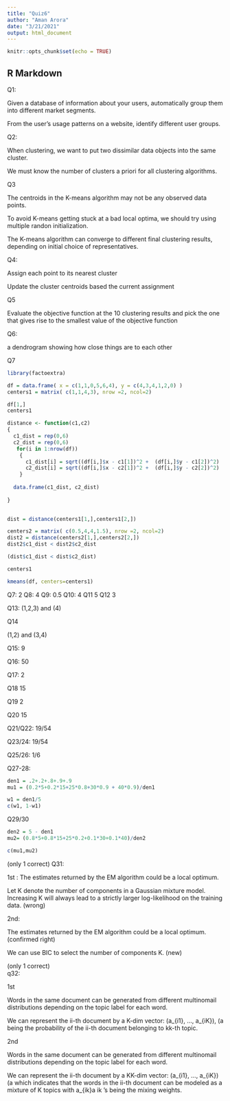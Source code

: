 ```yaml
---
title: "Quiz6"
author: "Aman Arora"
date: "3/21/2021"
output: html_document
---
```


```r
knitr::opts_chunk$set(echo = TRUE)
```

## R Markdown

Q1:


Given a database of information about your users, automatically group them into different market segments.


From the user's usage patterns on a website, identify different user groups.


Q2:


When clustering, we want to put two dissimilar data objects into the same cluster.

We must know the number of clusters a priori for all clustering algorithms.


Q3

The centroids in the K-means algorithm may not be any observed data points.

To avoid K-means getting stuck at a bad local optima, we should try using multiple randon initialization.


The K-means algorithm can converge to different final clustering results, depending on initial choice of representatives.

Q4:

Assign each point to its nearest cluster

Update the cluster centroids based the current assignment


Q5

Evaluate the objective function at the 10 clustering results and pick the one that gives rise to the smallest value of the objective function


Q6:

a dendrogram showing how close things are to each other

Q7
```r
library(factoextra) 
```


```r

df = data.frame( x = c(1,1,0,5,6,4), y = c(4,3,4,1,2,0) )
centers1 = matrix( c(1,1,4,3), nrow =2, ncol=2)

df[1,]
centers1

```



```r


distance <- function(c1,c2)
{
  c1_dist = rep(0,6)
  c2_dist = rep(0,6)
   for(i in 1:nrow(df))
    {
      c1_dist[i] = sqrt((df[i,]$x - c1[1])^2 +  (df[i,]$y - c1[2])^2)   
      c2_dist[i] = sqrt((df[i,]$x - c2[1])^2 +  (df[i,]$y - c2[2])^2)
    }
      
  data.frame(c1_dist, c2_dist)
  
}
  

```


```r
dist = distance(centers1[1,],centers1[2,])

```
```r
centers2 = matrix( c(0.5,4,4,1.5), nrow =2, ncol=2)
dist2 = distance(centers2[1,],centers2[2,])
dist2$c1_dist < dist2$c2_dist
```


```r
(dist$c1_dist < dist$c2_dist)
```

```r
centers1
```

```r
kmeans(df, centers=centers1)

```


Q7: 2
Q8: 4
Q9: 0.5
Q10: 4
Q11 5
Q12 3

Q13:
(1,2,3) and (4)

Q14

(1,2) and (3,4)

Q15:
9

Q16:
50

Q17:
2

Q18
15

Q19
2

Q20
15

Q21/Q22: 19/54

Q23/24: 19/54

Q25/26: 1/6

Q27-28: 


```r
den1 = .2+.2+.8+.9+.9
mu1 = (0.2*5+0.2*15+25*0.8+30*0.9 + 40*0.9)/den1

w1 = den1/5
c(w1, 1-w1)
```
Q29/30

```r
den2 = 5 - den1
mu2= (0.8*5+0.8*15+25*0.2+0.1*30+0.1*40)/den2

c(mu1,mu2)
```



(only 1 correct)
Q31: 

1st :
The estimates returned by the EM algorithm could be a local optimum. 

Let K denote the number of components in a Gaussian mixture model. Increasing K will always lead to a strictly larger log-likelihood on the training data. (wrong)

2nd:

The estimates returned by the EM algorithm could be a local optimum. (confirmed right)

We can use BIC to select the number of components K. (new)

     

(only 1 correct)     
q32:

1st

Words in the same document can be generated from different multinomail distributions depending on the topic label for each word.


We can represent the ii-th document by a K-dim vector: (a_{i1}, ..., a_{iK}), (a 
being the probability of the ii-th document belonging to kk-th topic.

2nd

Words in the same document can be generated from different multinomail distributions depending on the topic label for each word.


We can represent the ii-th document by a KK-dim vector: (a_{i1}, ..., a_{iK})(a 
which indicates that the words in the ii-th document can be modeled as a mixture of K topics with a_{ik}a ik  's being the mixing weights.




